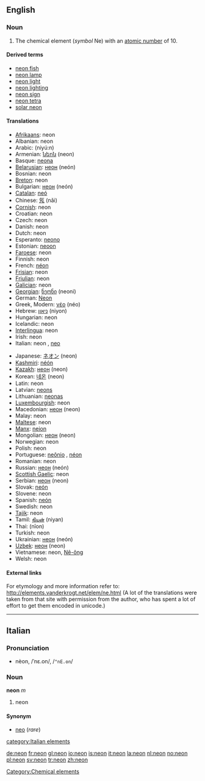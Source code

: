 {{see|Neon}}
==English==

{{elements|Ne|fluorine|F|sodium|Na}}
===Noun===
{{en-noun-unc}}
{{wikipedia}}

# The chemical element (''symbol'' Ne) with an [[atomic number]] of 10.

====Derived terms====
*[[neon fish]]
*[[neon lamp]]
*[[neon light]]
*[[neon lighting]]
*[[neon sign]]
*[[neon tetra]]
*[[solar neon]]

====Translations====
{{top}}
*[[Afrikaans]]: neon
*Albanian: neon
*Arabic: {{ARchar|[[نيون]]}} (niyú:n) {{m}}
*Armenian: [[նեոն]] (neon)
*Basque: [[neona]]
*[[Belarusian]]: [[неон]] (neón) {{m}}
*Bosnian: neon
*[[Breton]]: neon {{m}}
*Bulgarian: [[неон]] (neón) {{m}}
*[[Catalan]]: [[neó]]
*Chinese: [[氖]] (nǎi)
*[[Cornish]]: neon
*Croatian: neon
*Czech: neon
*Danish: neon
*Dutch: neon {{n}}
*Esperanto: [[neono]]
*Estonian: [[neoon]]
*[[Faroese]]: neon
*Finnish: neon
*French: [[néon]] {{m}}
*[[Frisian]]: neon
*[[Friulian]]: neon
*[[Galician]]: neon
*[[Georgian]]: [[ნეონი]] (neoni)
*German: [[Neon]] {{n}}
*Greek, Modern: [[νέο]] (néo) {{n}}
*Hebrew: [[ניאון]] (niyon)
*Hungarian: neon
*Icelandic: neon
*[[Interlingua]]: neon
*Irish: neon
*Italian: neon {{m}}, [[neo]] {{m}}
{{mid}}
*Japanese: [[ネオン]] (neon)
*[[Kashmiri]]: [[néón]]
*[[Kazakh]]: [[неон]] (neon)
*Korean: [[네온]] (neon)
*Latin: neon
*Latvian: [[neons]]
*Lithuanian: [[neonas]]
*[[Luxembourgish]]: neon
*Macedonian: [[неон]] (neon)
*Malay: neon
*[[Maltese]]: neon
*[[Manx]]: [[neion]]
*Mongolian: [[неон]] (neon)
*Norwegian: neon
*Polish: neon {{m}}
*Portuguese: [[neônio]] {{m}}, [[néon]] {{m}}
*Romanian: neon {{n}}
*Russian: [[неон]] (neón) {{m}}
*[[Scottish Gaelic]]: neon
*Serbian: [[неон]] (neon) {{m}}
*Slovak: [[neón]]
*Slovene: neon
*Spanish: [[neón]] {{m}}
*Swedish: neon
*[[Tajik]]: neon
*Tamil: [[நியன்]] (niyan)
*Thai: {{THchar|[[นีออน]]}} (nīon)
*Turkish: neon
*Ukrainian: [[неон]] (neón) {{m}}
*[[Uzbek]]: [[неон]] (neon)
*Vietnamese: neon, [[Nê-ông]]
*Welsh: neon
{{bottom}}

====External links====
For etymology and more information refer to:
http://elements.vanderkrogt.net/elem/ne.html
(A lot of the translations were taken from that site with permission from the author, who has spent a lot of effort to get them encoded in unicode.)

[[Category:Chemical elements]]


----

==Italian==
===Pronunciation===
*nèon, /ˈnɛ.on/, /<tt>"nE.on</tt>/

===Noun===
'''neon''' ''m''

#neon

====Synonym====
*[[neo]] (''rare'')

[[category:Italian elements]]

[[de:neon]]
[[fr:neon]]
[[gl:neon]]
[[io:neon]]
[[is:neon]]
[[it:neon]]
[[la:neon]]
[[nl:neon]]
[[no:neon]]
[[pl:neon]]
[[sv:neon]]
[[tr:neon]]
[[zh:neon]]